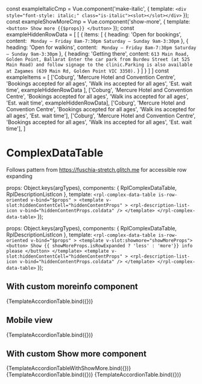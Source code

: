 const exampleItalicCmp = Vue.component('make-italic', {
  template: `<div style="font-style: italic;" class="is-italic"><slot></slot></div>`
});
const exampleShowMoreCmp = Vue.component('show-more', {
  template: `
    <button>
      Show more {{$props}}
    </button>
  `
});
const exampleHiddenRowData = [
      [
        {
          items: [
            {
              heading: 'Open for bookings',
              content: `
                Monday – Friday 8am-7:30pm
                Saturday – Sunday 9am-3:30pm`
            },
            {
              heading: 'Open for walkins',
              content: `
                Monday – Friday 8am-7:30pm
                Saturday – Sunday 9am-3:30pm`
            },
            {
              heading: 'Getting there',
              content: `
                613 Main Road, Golden Point, Ballarat Enter the car park from Burdeu Street (at 525 Main Road) and follow signage to the clinic.Parking is also available at Zagames (639 Main Rd, Golden Point VIC 3350).
              `
            }
          ]
        }
      ]
    ]
const exampleItems = [
  ['Coburg', 'Mercure Hotel and Convention Centre', 'Bookings accepted for all ages', 'Walk ins accepted for all ages', 'Est. wait time', exampleHiddenRowData
  ],
  ['Coburg', 'Mercure Hotel and Convention Centre', 'Bookings accepted for all ages', 'Walk ins accepted for all ages', 'Est. wait time', exampleHiddenRowData],
  ['Coburg', 'Mercure Hotel and Convention Centre', 'Bookings accepted for all ages', 'Walk ins accepted for all ages', 'Est. wait time'],
  ['Coburg', 'Mercure Hotel and Convention Centre', 'Bookings accepted for all ages', 'Walk ins accepted for all ages', 'Est. wait time'],
]

<Meta title="Molecules/DataTable/Complex" />

# ComplexDataTable

Follows pattern from https://fuschia-stretch.glitch.me for accessible row expanding

<Description of={RplComplexDataTable} />

  props: Object.keys(argTypes),
  components: { RplComplexDataTable, RplDescriptionListIcon },
  template: `
    <rpl-complex-data-table
      is-row-oriented
      v-bind="$props"
    >
      <template v-slot:hiddenContentCell="hiddenContentProps" >
        <rpl-description-list-icon v-bind="hiddenContentProps.coldata" />
      </template>
    </rpl-complex-data-table>
  `
});

  props: Object.keys(argTypes),
  components: { RplComplexDataTable, RplDescriptionListIcon },
  template: `
    <rpl-complex-data-table
      is-row-oriented
      v-bind="$props"
    >
      <template v-slot:showmore="showMoreProps">
        <button>
          Show {{ showMoreProps.isRowExpanded ? 'less' : 'more'}} info please
        </button>
      </template>
      <template v-slot:hiddenContentCell="hiddenContentProps" >
        <rpl-description-list-icon v-bind="hiddenContentProps.coldata" />
      </template>
    </rpl-complex-data-table>
  `
});

## With custom moreinfo component

<Canvas>
  <Story
    name="With accordion rows"
    args={{
      caption: 'A table with expandable rows',
      columns: [
        'Suburb',
        'Location',
        'Bookings',
        'Walk ins',
        'Est. wait time',
        ''
      ],
      zebraStripes: true,
      rowHeaders: true,
      items: exampleItems
    }}
  >
    {TemplateAccordionTable.bind({})}
  </Story>
</Canvas>

## Mobile view
<Canvas>
  <Story
    name="Mobile"
    parameters={{
      viewport: {
        defaultViewport: 'mobile2'
      }
    }}    
    args={{
      columns: [
        'Suburb',
        'Location',
        'Bookings',
        'Walk ins',
        'Est. wait time',
        ''
      ],
      zebraStripes: true,
      rowHeaders: true,
      items: exampleItems
    }}
  >
    {TemplateAccordionTable.bind({})}
  </Story>
</Canvas>

## With custom Show more component

<Canvas>
  <Story
    name="With custom show more"
    args={{
      columns: [
        'Suburb',
        'Location',
        'Bookings',
        'Walk ins',
        'Est. wait time',
        ''
      ],
      zebraStripes: true,
      rowHeaders: true,
      items: exampleItems
    }}
  >
    {TemplateAccordionTableWithShowMore.bind({})}
  </Story>
</Canvas>


<Canvas>
  <Story
    name="With simple data set"
    args={{
      rowHeaders: false,
      columns: ['Fruit', 'Vegetable', 'Elements'], 
      items: [
        ['Apple', 'Potato', 'Zinc'],
        ['Orange', 'Broccoli', 'Copper'],
        ['Banana', 'Pumpkin', 'Iron']
      ]
    }}
  >
    {TemplateAccordionTable.bind({})}
  </Story>
</Canvas>

<Canvas>
  <Story
    name="Passing cell render component"
    args={{
      rowHeaders: false,
      columns: ['Fruit', 'Vegetable', { label: 'Elements', component: exampleItalicCmp }], 
      items: [
        ['Apple', 'Potato', 'Zinc'],
        ['Orange', 'Broccoli', 'Copper'],
        ['Banana', 'Pumpkin', 'Iron']
      ]
    }}
  >
    {TemplateAccordionTable.bind({})}
  </Story>
</Canvas>